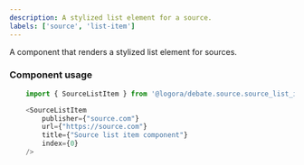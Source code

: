 ```yaml
---
description: A stylized list element for a source.
labels: ['source', 'list-item']
---
```


A component that renders a stylized list element for sources.

### Component usage

```js
    import { SourceListItem } from '@logora/debate.source.source_list_item';
```

```js
    <SourceListItem 
        publisher={"source.com"} 
        url={"https://source.com"} 
        title={"Source list item component"} 
        index={0}
    />
```
